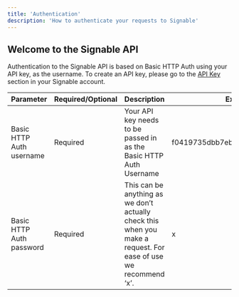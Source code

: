 ---
title: 'Authentication'
description: 'How to authenticate your requests to Signable'
---

## Welcome to the Signable API

Authentication to the Signable API is based on Basic HTTP Auth using 
your API key, as the username. To create an API key, please go to the 
[API Key](https://signable.app/company-settings/developer) section in 
your Signable account.

| Parameter | Required/Optional | Description | Example |
| --------- | ----------------- | ----------- | ------- |
| Basic HTTP Auth username | Required | Your API key needs to be passed in as the Basic HTTP Auth Username | f0419735dbb7eb53cc7871ffbee5c645 |
| Basic HTTP Auth password |Required | This can be anything as we don’t actually check this when you make a request. For ease of use we recommend ‘x’. | x |